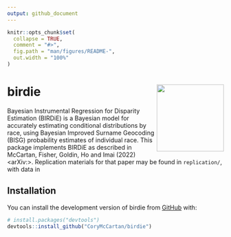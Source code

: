```yaml
---
output: github_document
---
```


<!-- README.md is generated from README.Rmd. Please edit that file -->

```r
knitr::opts_chunk$set(
  collapse = TRUE,
  comment = "#>",
  fig.path = "man/figures/README-",
  out.width = "100%"
)
```

# birdie <img src="man/figures/logo.png" align="right" height="156" />

<!-- badges: start -->
<!-- badges: end -->

Bayesian Instrumental Regression for Disparity Estimation (BIRDiE) is a Bayesian
model for accurately estimating conditional distributions by race, using
Bayesian Improved Surname Geocoding (BISG) probability estimates of individual
race.
This package implements BIRDiE as described in McCartan, Fisher, Goldin, Ho and Imai (2022) <arXiv:>.
Replication materials for that paper may be found in `replication/`, with data in 

## Installation

You can install the development version of birdie from [GitHub](https://github.com/) with:

``` r
# install.packages("devtools")
devtools::install_github("CoryMcCartan/birdie")
```

